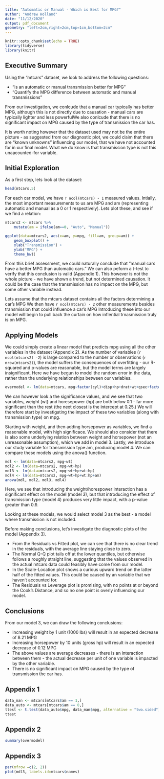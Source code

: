 ---
title: "Automatic or Manual - Which is Best for MPG?"
author: "Andrew Holland"
date: "11/12/2020"
output: pdf_document
geometry: "left=2cm,right=2cm,top=1cm,bottom=2cm"
---

```{r setup, include=FALSE}
knitr::opts_chunk$set(echo = TRUE)
library(tidyverse)
library(knitr)

```

## Executive Summary

Using the "mtcars" dataset, we look to address the following questions:

* "Is an automatic or manual transmission better for MPG”
* "Quantify the MPG difference between automatic and manual transmissions"

From our investigation, we conlcude that a manual car typically has better MPG, although this is not directly due to causation - manual cars are typically lighter and less powerfulWe also conlcude that there is no significant impact on MPG caused by the type of transmission the car has. 

It is worth noting however that the dataset used may not be the entire picture - as suggested from our diagnostic plot, we could claim that there are "known unknowns" influencing our model, that we have not accounted for in our final model. What we do know is that transmission type is not this unaacounted-for variable.

## Initial Exploration

As a first step, lets look at the dataset:
```{r head, echo=FALSE}
head(mtcars,5)
```
For each car model, we have `r ncol(mtcars) - 1` measured values. Intially, the most important measurements to us are MPG and am (representing automatic and manual as a 0 or 1 respectively). Lets plot these, and see if we find a relation:

```{r plot1, echo=FALSE, fig.height=2}
mtcars2 <- mtcars %>%
    mutate(am = ifelse(am==0, "Auto", "Manual"))

ggplot(data=mtcars2, aes(x=am, y=mpg, fill=am, group=am)) +
    geom_boxplot() +
    xlab("Transmission") +
    ylab("MPG") +
    theme_bw()
```

From this brief assessment, we could naturally conclude that "manual cars have a better MPG than automatic cars." We can also peform a t-test to verify that this conclusion is valid (Appendix 1). This however is not the whole picture - we have shown a trend, but not determined causation. It could be the case that the transmission has no impact on the MPG, but some other variable instead.

Lets assume that the mtcars dataset contains all the factors determining a car's MPG We then have `r ncol(mtcars) - 2` other measurements besides transmission that could influence a car's MPG Introducing these into our model will begin to pull back the curtain on how inflential trnasmission truly is on MPG.

## Applying Models

We could simply create a linear model that predicts mpg using all the other variables in the dataset (Appendix 2). As the number of variables (`r ncol(mtcars2) -2`) is large compared to the number or observations (`r nrow(mtcars2)`), the model suffers the consequences of overfitting - our R-squared and p-values are reasonable, but the model terms are largely insignificant. Here we have begun to model the random error in the data, rather than the underlying relationships between our variables.

```{r overmodel, echo=FALSE}
overmodel <- lm(data=mtcars, mpg~factor(cyl)+disp+hp+drat+wt+qsec+factor(vs)+factor(am)+factor(gear)+factor(carb))
```
We can however look a the significance values, and we see that two variables, weight (wt) and horesepower (hp) are both below 0.1 - far more significant than the rest (the next closest is the intercept at 0.25.) We will therefore start by investigating the impact of these two variables (along with transmission type) on mpg.

Starting with weight, and then adding horsepower as variables, we find a reasonable model, with high significace. We should also consider that there is also some underlying relation between weight and horsepower (not an unreasonable assumption), which we add in model 3. Lastly, we introduce our study variable for transmission type am, producing model 4. We can compare these models using the anova() function.

```{r modelling, echo=FALSE}
mdl <- lm(data=mtcars2, mpg~wt)
mdl2 <- lm(data=mtcars2, mpg~wt+hp)
mdl3 <- lm(data=mtcars2, mpg~wt+hp+wt:hp)
mdl4 <- lm(data=mtcars2, mpg~wt+hp+wt:hp+am)
anova(mdl, mdl2, mdl3, mdl4)
```
Here, we see that introducing the weight/horespower interaction has a significant effect on the model (model 3), but that introducing the effect of transmission type (model 4) produces very little impact, with a p-value greater than 0.9.

Looking at these models, we would select model 3 as the best - a model where transmission is not included.

Before making conclusions, let's investigate the diagnostic plots of the model (Appendix 3).

* From the Residuals vs Fitted plot, we can see that there is no clear trend in the residuals, with the average line staying close to zero.
* The Normal Q-Q plot tails off at the lower quantiles, but otherwise follows a roughly straight line, suggesting that the values observed in the actual mtcars data could feasibly have come from our model.
* In the Scale-Location plot shows a curious upward trend on the latter half of the fitted values. This could be caused by an variable that we haven't accounted for.
* The Residuals vs Leverage plot is promising, with no points at or beyond the Cook's Distance, and so no one point is overly influencing our model.

## Conclusions

From our model 3, we can draw the following conclusions:

* Increasing weight by 1 unit (1000 lbs) will result in an expected decrease of 8.21 MPG 
* Increasing horsepower by 10 units (gross hp) will result in an expected decrease of 0.12 MPG
* The above values are average decreases - there is an interaction between them - the actual decrease per unit of one variable is impacted by the other variable.
* There is no significant impact on MPG caused by the type of transmission the car has.

\newpage

## Appendix 1

```{r label=t.test, echo=TRUE}
data_man <- mtcars[mtcars$am == 1,]
data_auto <- mtcars[mtcars$am == 0,]
ttest <- t.test(data_auto$mpg, data_man$mpg, alternative = "two.sided")
ttest
```

## Appendix 2

```{r label=app, echo=TRUE}
summary(overmodel)
```

\newpage

## Appendix 3

```{r diagnostics, echo=TRUE, fig.height=7}
par(mfrow =c(2, 2))
plot(mdl3, labels.id=mtcars$names)
```
